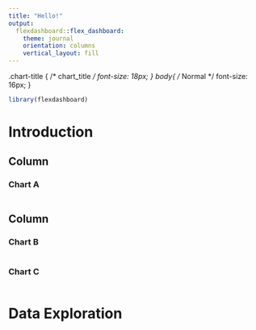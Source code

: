 ```yaml
---
title: "Hello!"
output: 
  flexdashboard::flex_dashboard:
    theme: journal
    orientation: columns
    vertical_layout: fill
---
```


.chart-title {  /* chart_title  */
   font-size: 18px;
  }
body{ /* Normal  */
      font-size: 16px;
  }


```r
library(flexdashboard)
```

# Introduction

Column {data-width=650}
-----------------------------------------------------------------------

### Chart A

```r

```

Column {data-width=350}
-----------------------------------------------------------------------

### Chart B

```r

```

### Chart C

```r

```

# Data Exploration
